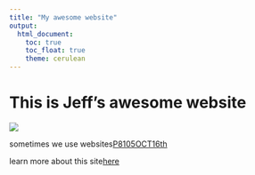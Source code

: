 ```yaml
---
title: "My awesome website"
output: 
  html_document:
    toc: true
    toc_float: true
    theme: cerulean
---
```


# This is Jeff's awesome website

![](https://media.giphy.com/media/drXGoW1iudhKw/giphy.gif)

sometimes we use websites[P8105OCT16th](https://p8105.com/making_websites.html)

learn more about this site[here](about.html)

